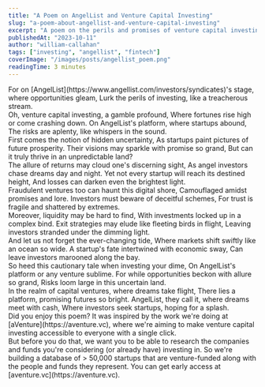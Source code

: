 ```yaml
---
title: "A Poem on AngelList and Venture Capital Investing"
slug: "a-poem-about-angellist-and-venture-capital-investing"
excerpt: "A poem on the perils and promises of venture capital investing on AngelList's platform."
publishedAt: "2023-10-11"
author: "william-callahan"
tags: ["investing", "angellist", "fintech"]
coverImage: "/images/posts/angellist_poem.png"
readingTime: 3 minutes
---
```


<div className="whitespace-pre-line mb-6">
For on [AngelList](https://www.angellist.com/investors/syndicates)'s stage, where opportunities gleam,
Lurk the perils of investing, like a treacherous stream.
</div>

<div className="whitespace-pre-line mb-6">
Oh, venture capital investing, a gamble profound,
Where fortunes rise high or come crashing down.
On AngelList's platform, where startups abound,
The risks are aplenty, like whispers in the sound.
</div>

<div className="whitespace-pre-line mb-6">
First comes the notion of hidden uncertainty,
As startups paint pictures of future prosperity.
Their visions may sparkle with promise so grand,
But can it truly thrive in an unpredictable land?
</div>

<div className="whitespace-pre-line mb-6">
The allure of returns may cloud one's discerning sight,
As angel investors chase dreams day and night.
Yet not every startup will reach its destined height,
And losses can darken even the brightest light.
</div>

<div className="whitespace-pre-line mb-6">
Fraudulent ventures too can haunt this digital shore,
Camouflaged amidst promises and lore.
Investors must beware of deceitful schemes,
For trust is fragile and shattered by extremes.
</div>

<div className="whitespace-pre-line mb-6">
Moreover, liquidity may be hard to find,
With investments locked up in a complex bind.
Exit strategies may elude like fleeting birds in flight,
Leaving investors stranded under the dimming light.
</div>

<div className="whitespace-pre-line mb-6">
And let us not forget the ever-changing tide,
Where markets shift swiftly like an ocean so wide.
A startup's fate intertwined with economic sway,
Can leave investors marooned along the bay.
</div>

<div className="whitespace-pre-line mb-6">
So heed this cautionary tale when investing your dime,
On AngelList's platform or any venture sublime.
For while opportunities beckon with allure so grand,
Risks loom large in this uncertain land.
</div>

<div className="whitespace-pre-line mb-12">
In the realm of capital ventures, where dreams take flight,
There lies a platform, promising futures so bright.
AngelList, they call it, where dreams meet with cash,
Where investors seek startups, hoping for a splash.
</div>

<div className="prose dark:prose-invert mt-8 italic">
Did you enjoy this poem? It was inspired by the work we're doing at [aVenture](https://aventure.vc), where we're aiming to make venture capital investing accessible to everyone with a single click.
</div>

<div className="prose dark:prose-invert mt-4 italic">
But before you do that, we want you to be able to research the companies and funds you're considering (or already have) investing in. So we're building a database of > 50,000 startups that are venture-funded along with the people and funds they represent. You can get early access at [aventure.vc](https://aventure.vc).
</div>
